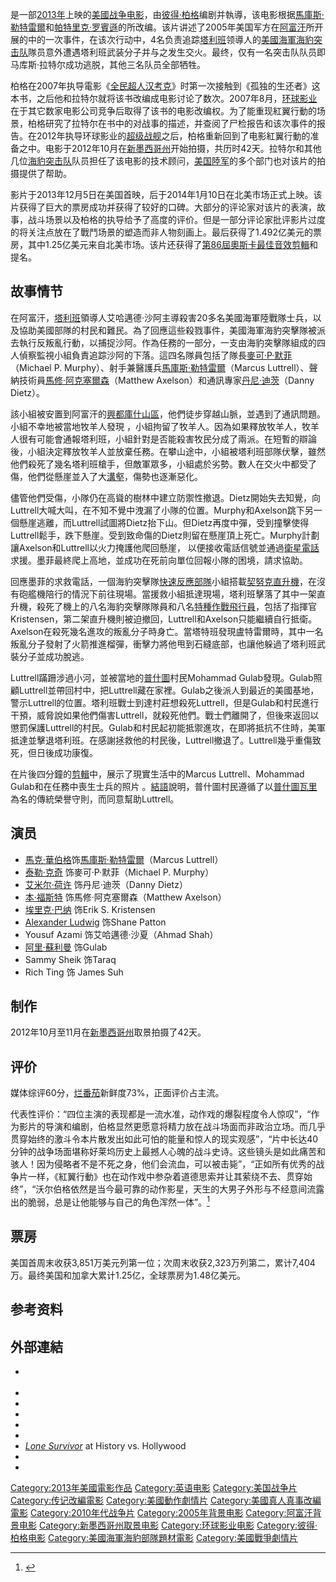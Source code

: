 {{NoteTA
|G1=Movie
|G2=Show
|T=zh:孤独的生还者;zh-tw:紅翼行動 (電影);zh-cn:孤独的生还者; zh-hk:絕地孤軍;
|1=zh:孤独的生还者;zh-tw:紅翼行動;zh-cn:孤独的生还者; zh-hk:絕地孤軍;
|2=zh-cn:泰勒·克奇;zh-hk:泰勒·克奇;zh-tw:泰勒·基奇; 
|3=zh-hans:本·福斯特;zh-hk:賓·科士打;zh-tw:班·佛斯特;
}}
{{Infobox film
| name           = 紅翼行動
| original_name  = ''Lone Survivor''
| image          = Lone Survivor poster.jpg
| caption        = 
| director       = [[彼得·柏格|彼得·柏格]]
| producer       = 彼得·柏格<br />Sarah Aubrey<br />Randall Emmett<br />Norton Herrick<br />[[Barry_Spikings|Barry Spikings]]<br />[[Akiva_Goldsman|Akiva Goldsman]]<br />[[Mark_Wahlberg|Mark Wahlberg]]<br />Stephen Levinson<br />Vitaly Grigoriants
| writer         = 彼得·柏格
| based on       = {{based on|''{{tsl|en|Lone Survivor (book)|孤独的生还者 (书)|Lone Survivor}}''|[[馬庫斯·勒特雷爾|馬庫斯·勒特雷爾]]<br />[[Patrick_Robinson_(author)|Patrick Robinson]]}}
| starring       = [[馬克·華伯格|馬克·華伯格]]<br />[[泰勒·克奇|泰勒·克奇]]<br />[[艾米里·荷許|艾米里·荷許]]<br />[[班·佛斯特|班·佛斯特]]<br />[[艾瑞克·巴納|艾瑞克·巴納]]<br />{{link-en|亞歷山大·路德威|Alexander Ludwig}}<ref name="msn_ent_13682"/>
| music          = [[Explosions_in_the_Sky|Explosions in the Sky]]<br />[[Steve_Jablonsky|Steve Jablonsky]]
| cinematography = Tobias Schliessler
| editing        = Colby Parker Jr.
| studio         = Emmett/Furla Films<br />[[彼得·柏格|Film 44]]<br />Herrick Entertainment<br />Envision Entertainment<br />[[Barry_Spikings|Spikings Entertainment]]<br />[[Akiva_Goldsman|Weed Road Pictures]]<br />Closest to the Hole<br />Hollywood Studios Holdings <small>(uncredited)</small><ref>{{cite web|url=http://www.hsifilms.com/lone-survivor|title=Hollywood Studios Holdings <nowiki>|</nowiki> Lone Survivor|work=Hollywood Studios Holdings|accessdate=January 9, 2014|deadurl=yes|archiveurl=https://web.archive.org/web/20140109091653/http://www.hsifilms.com/lone-survivor|archivedate=2014年1月9日}}</ref>
| distributor    = [[环球影业|环球影业]] <small>（美國）</small><br />[[Mark_Damon|Foresight Unlimited]] <small>(国际)</small><ref name="Foresight">{{cite web|url=http://foresight-unltd.com/lone-survivor/|title=LONE SURVIVOR <nowiki>|</nowiki> Foresight Unlimited|work=[[Foresight_Unlimited|Foresight Unlimited]]|accessdate=November 20, 2013|archive-url=https://web.archive.org/web/20131030132714/http://foresight-unltd.com/lone-survivor/|archive-date=2013-10-30|dead-url=yes}}</ref><br />博偉（臺灣）<ref name="msn_ent_13682"/>
| released       = {{Film date|2013|11|12|[[American_Film_Institute|AFI Fest]]|2013|12|25|美國, limited|2014|01|10|美國, wide released|2014|02|07|臺灣}}
| runtime        = 121分鐘<ref>{{cite web|title=LONE SURVIVOR|url=http://www.bbfc.co.uk/releases/lone-survivor-2013|work=[[British_Board_of_Film_Classification|British Board of Film Classification]]|date=December 23, 2013|accessdate=January 9, 2014|archive-date=2014-01-09|archive-url=https://web.archive.org/web/20140109064346/http://www.bbfc.co.uk/releases/lone-survivor-2013|dead-url=no}}</ref>
| country        = {{美國}}
| language       = [[英語|英語]]
| budget         = $4,000万
| gross          = $148,587,387<ref name="BOM">{{cite web|title=Lone Survivor|url=http://www.boxofficemojo.com/movies/?id=lonesurvivor.htm|work=[[Box_Office_Mojo|Box Office Mojo]]|publisher=[[Internet_Movie_Database|Internet Movie Database]]|accessdate=March 7, 2014|archive-date=2014-01-12|archive-url=https://web.archive.org/web/20140112233011/http://boxofficemojo.com/movies/?id=lonesurvivor.htm|dead-url=no}}</ref>
| cn_name               = 孤独的生还者
| hk_name               = 絕地孤軍
| mo_name               = 
| tw_name               = 紅翼行動 <ref>[http://www.atmovies.com.tw/movie/flen41091191/  紅翼行動 Lone Survivor] {{Wayback|url=http://www.atmovies.com.tw/movie/flen41091191/ |date=20140112043018 }} -- @movies開眼電影 (博偉) 【電影時刻表】【戲院放映時間表】</ref><ref>[http://www.truemovie.com/2013moviedata/LoneSurvivor.htm  紅翼行動] {{Wayback|url=http://www.truemovie.com/2013moviedata/LoneSurvivor.htm |date=20140112041533 }} --【觸電網】電影情報一網打盡!</ref><ref name="msn_ent_13682">[http://ent.msn.com.tw/comingsoon/story.aspx?id=13682 紅翼行動 (Lone Survivor)] {{Wayback|url=http://ent.msn.com.tw/comingsoon/story.aspx?id=13682 |date=20140112040013 }} - 本片介紹 - 電影 - MSN 娛樂；世界電影雜誌</ref>
| sg_name               = 
| sarft_id              = 
| amg_id                = 
| imdb_id               = tt1091191
}}

{{作品名稱|name=''Lone Survivor''|hk=絕地孤軍|tw=紅翼行動|cn=孤独的生还者}}是一部[[2013年電影|2013年]]上映的[[美國|美國]][[战争电影|战争电影]]，由[[彼得·柏格|彼得·柏格]]编剧并執導，该电影根据[[馬庫斯·勒特雷爾|馬庫斯·勒特雷爾]]和[[帕特里克·罗賓遜|帕特里克·罗賓遜]]的{{le|同名非虛構书籍|Lone Survivor (book)}}所改编。该片讲述了2005年美国军方在[[阿富汗|阿富汗]]所开展的{{link-en|紅翼行動 (軍事行動)|Operation Red Wings}}中的一次事件，在该次行动中，4名负责追踪[[塔利班|塔利班]]领導人{{link-en|艾哈迈德沙阿 (塔利班)|Ahmad Shah (Taliban)|艾哈迈德沙阿}}的[[美國海軍|美國海軍]][[海豹突击队|海豹突击队]]隊员意外遭遇塔利班武装分子并与之发生交火。最终，仅有一名突击队队员即马库斯·拉特尔成功逃脱，其他三名队员全部牺牲。

柏格在2007年执导電影《[[全民超人汉考克|全民超人汉考克]]》时第一次接触到《孤独的生还者》这本书，之后他和拉特尔就将该书改编成电影讨论了数次。2007年8月，[[环球影业|环球影业]]在于其它数家电影公司竞争后取得了该书的电影改编权。为了能重现紅翼行動的场景，柏格研究了拉特尔在书中的对战事的描述，并查阅了尸检报告和该次事件的报告。在2012年执导环球影业的[[超级战舰|超级战舰]]之后，柏格重新回到了电影紅翼行動的准备之中。电影于2012年10月在[[新墨西哥州|新墨西哥州]]开始拍摄，共历时42天。拉特尔和其他几位[[海豹突击队|海豹突击队]]队员担任了该电影的技术顾问，[[美国陸军|美国陸军]]的多个部门也对该片的拍摄提供了帮助。

影片于2013年12月5日在美国首映，后于2014年1月10日在北美市场正式上映。该片获得了巨大的票房成功并获得了较好的口碑。大部分的评论家对该片的表演，故事，战斗场景以及柏格的执导给予了高度的评价。但是一部分评论家批评影片过度的将关注点放在了戰鬥场景的塑造而非人物刻画上。最后获得了1.492亿美元的票房，其中1.25亿美元来自北美市场。该片还获得了[[第86屆奧斯卡金像獎|第86屆]][[奧斯卡金像獎|奧斯卡]][[奥斯卡最佳音效剪辑奖|最佳音效剪輯]]和{{link-en|最佳混音奖|Academy Award for Best Sound}}提名。

==故事情节==
{{See also|红翼行动}}
在阿富汗，[[塔利班|塔利班]]領導人艾哈邁德·沙阿主導殺害20多名美國海軍陸戰隊士兵，以及協助美國部隊的村民和難民。為了回應這些殺戮事件，美國海軍海豹突擊隊被派去執行反叛亂行動，以捕捉沙阿。作為任務的一部分，一支由海豹突擊隊組成的四人偵察監視小組負責追踪沙阿的下落。這四名隊員包括了隊長[[麥可·P·默菲|麥可·P·默菲]]（Michael P. Murphy）、射手兼醫護兵[[馬庫斯·勒特雷爾|馬庫斯·勒特雷爾]]（Marcus Luttrell）、聲納技術員[[馬修·阿克塞爾森|馬修·阿克塞爾森]]（Matthew Axelson）和通訊專家[[丹尼·迪茨|丹尼·迪茨]]（Danny Dietz）。

該小組被安置到阿富汗的[[興都庫什山脈|興都庫什山區]]，他們徒步穿越山脈，並遇到了通訊問題。小組不幸地被當地牧羊人發現
，小組拘留了牧羊人。因為如果釋放牧羊人，牧羊人很有可能會通報塔利班，小組針對是否能殺害牧民分成了兩派。在短暫的辯論後，小組決定釋放牧羊人並放棄任務。在攀山途中，小組被塔利班部隊伏擊，雖然他們殺死了幾名塔利班槍手，但敵軍眾多，小組處於劣勢。數人在交火中都受了傷，他們從懸崖並入了大[[溝壑|溝壑]]，傷勢也逐漸惡化。

儘管他們受傷，小隊仍在高聳的樹林中建立防禦性撤退。Dietz開始失去知覺，向Luttrell大喊大叫，在不知不覺中洩漏了小隊的位置。Murphy和Axelson跳下另一個懸崖逃離，而Luttrell試圖將Dietz抬下山。但Dietz再度中彈，受到撞擊使得Luttrell鬆手，跌下懸崖。受到致命傷的Dietz則留在懸崖頂上死亡。Murphy計劃讓Axelson和Luttrell以火力掩護他爬回懸崖，
以便接收電話信號並通過[[衛星電話|衛星電話]]求援。墨菲最終爬上高地，並成功在死前向單位回報小隊的困境，請求協助。

回應墨菲的求救電話，一個海豹突擊隊[[快速反應部隊|快速反應部隊]]小組搭載[[CH-47_契努克|契努克直升機]]，在沒有砲艦機陪行的情況下前往現場。當援救小組抵達現場，塔利班擊落了其中一架直升機，殺死了機上的八名海豹突擊隊隊員和八名[[美国陆军第160特种作战航空团|特種作戰飛行員]]，包括了指揮官Kristensen，第二架直升機則被迫撤回，Luttrell和Axelson只能繼續自行抵衛。Axelson在殺死幾名進攻的叛亂分子時身亡。當塔特班發現盧特雷爾時，其中一名叛亂分子發射了火箭推進榴彈，衝擊力將他甩到石縫底部，也讓他躲過了塔利班武裝分子並成功脫逃。

Luttrell蹣跚涉過小河，並被當地的[[普什圖人|普什圖]]村民Mohammad Gulab發現。Gulab照顧Luttrell並帶回村中，把Luttrell藏在家裡。Gulab之後派人到最近的美國基地，警示Luttrell的位置。塔利班戰士到達村莊想殺死Luttrell，但是Gulab和村民進行干預，威脅說如果他們傷害Luttrell，就殺死他們。戰士們離開了，但後來返回以懲罰保護Luttrell的村民。Gulab和村民起初能抵禦進攻，在即將抵抗不住時，美軍抵達並擊退塔利班。在感謝拯救他的村民後，Luttrell撤退了。Luttrell幾乎重傷致死，但日後成功康復。

在片後四分鐘的[[蒙太奇|剪輯]]中，展示了現實生活中的Marcus Luttrell、Mohammad Gulab和在任務中喪生士兵的照片
。[[後記|結語]]說明，普什圖村民遵循了以[[普什圖瓦里|普什圖瓦里]]為名的傳統榮譽守則，而同意幫助Luttrell。

==演员==
* [[馬克·華伯格|馬克·華伯格]]饰[[馬庫斯·勒特雷爾|馬庫斯·勒特雷爾]]（Marcus Luttrell）
* [[泰勒·克奇|泰勒·克奇]] 饰麥可·P·默菲（Michael P. Murphy）
* [[艾米尔·荷许|艾米尔·荷许]] 饰丹尼·迪茨（Danny Dietz）
* [[本·福斯特_(演员)|本·福斯特]] 饰馬修·阿克塞爾森（Matthew Axelson）
* [[埃里克·巴纳|埃里克·巴纳]] 饰Erik S. Kristensen
* [[Alexander_Ludwig|Alexander Ludwig]] 饰Shane Patton
* Yousuf Azami 饰艾哈邁德·沙夏（Ahmad Shah）
* [[阿里·蘇利曼|阿里·蘇利曼]] 饰Gulab
* Sammy Sheik 饰Taraq
* Rich Ting 饰 James Suh

== 制作 ==
2012年10月至11月在[[新墨西哥州|新墨西哥州]]取景拍摄了42天。

== 评价 ==
媒体综评60分，[[烂番茄|烂番茄]]新鲜度73%，正面评价占主流。

代表性评价：“四位主演的表现都是一流水准，动作戏的爆裂程度令人惊叹”，“作为影片的导演和编剧，伯格显然更愿意将精力放在战斗场面而非政治立场。而几乎贯穿始终的激斗令本片散发出如此可怕的能量和惊人的现实观感”，“片中长达40分钟的战争场面堪称好莱坞历史上最撼人心魄的战斗史诗。这些镜头是如此痛苦和骇人！因为侵略者不是不死之身，他们会流血，可以被击毙”，“正如所有优秀的战争片一样，《紅翼行動》也在动作戏中参杂着道德思索并让其萦绕不去、贯穿始终”，“沃尔伯格依然是当今最可靠的动作影星，天生的大男子外形与不经意间流露出的脆弱，总是让他能够与自己的角色浑然一体”。<ref>{{Cite web |url=http://ent.sina.com.cn/m/f/2014-01-13/ba4080214.shtml |title=新片：《紅翼行動》《大力神》等 |accessdate=2014-01-19 |archive-date=2014-02-02 |archive-url=https://web.archive.org/web/20140202142832/http://ent.sina.com.cn/m/f/2014-01-13/ba4080214.shtml |dead-url=no }}</ref>

== 票房 ==
美国首周末收获3,851万美元列第一位；次周末收获2,323万列第二，累计7,404万。最终美国和加拿大累计1.25亿，全球票房为1.48亿美元。

{{start box}}
{{succession prize box|《[[冰雪奇緣|冰雪奇緣]]》|《[[佐州自救兄弟|佐州自救兄弟]]》|[[2014年美國週末票房冠軍|2014年美國週末票房冠軍]]|第2周}}
{{end box}}

==参考资料==
{{reflist}}

==外部連結==
* {{Official website|http://www.lonesurvivorfilm.com/site}} {{en}}
* {{IMDb title|1091191|Lone Survivor}}
* {{AllRovi movie|580331|Lone Survivor}}
* {{mojo title|lonesurvivor|Lone Survivor}}
* {{metacritic film|lone-survivor|Lone Survivor}}
* {{rotten-tomatoes|lone_survivor|Lone Survivor}}
* [http://www.historyvshollywood.com/reelfaces/lone-survivor.php ''Lone Survivor'']{{Wayback|url=http://www.historyvshollywood.com/reelfaces/lone-survivor.php |date=20140110223346 }} at History vs. Hollywood {{en}}
* {{douban}}
* {{mtime|114515}}

{{Peter Berg}}
{{DEFAULTSORT:Lone}}
[[Category:2013年美國電影作品|Category:2013年美國電影作品]]
[[Category:英语电影|Category:英语电影]]
[[Category:美国战争片|Category:美国战争片]]
[[Category:传记改編電影|Category:传记改編電影]]
[[Category:美國動作劇情片|Category:美國動作劇情片]]
[[Category:美國真人真事改編電影|Category:美國真人真事改編電影]]
[[Category:2010年代战争片|Category:2010年代战争片]]
[[Category:2005年背景电影|Category:2005年背景电影]]
[[Category:阿富汗背景电影|Category:阿富汗背景电影]]
[[Category:新墨西哥州取景电影|Category:新墨西哥州取景电影]]
[[Category:环球影业电影|Category:环球影业电影]]
[[Category:彼得·柏格电影|Category:彼得·柏格电影]]
[[Category:美國海軍海豹部隊題材電影|Category:美國海軍海豹部隊題材電影]]
[[Category:美國戰爭劇情片|Category:美國戰爭劇情片]]